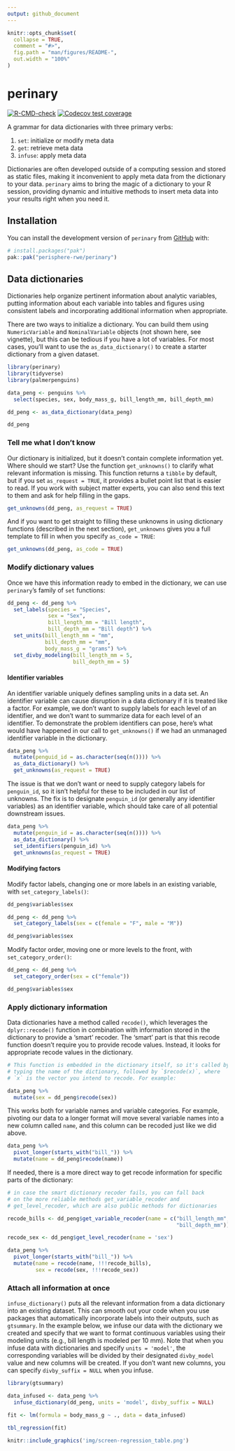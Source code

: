```yaml
---
output: github_document
---
```


<!-- README.md is generated from README.Rmd. Please edit that file -->

```r
knitr::opts_chunk$set(
  collapse = TRUE,
  comment = "#>",
  fig.path = "man/figures/README-",
  out.width = "100%"
)
```

# perinary

<!-- badges: start -->
[![R-CMD-check](https://github.com/bcjaeger/perinary/actions/workflows/R-CMD-check.yaml/badge.svg)](https://github.com/bcjaeger/perinary/actions/workflows/R-CMD-check.yaml)
[![Codecov test coverage](https://codecov.io/gh/bcjaeger/perinary/graph/badge.svg)](https://app.codecov.io/gh/bcjaeger/perinary)
<!-- badges: end -->

A grammar for data dictionaries with three primary verbs:

1. `set`: initialize or modify meta data
2. `get`: retrieve meta data
3. `infuse`: apply meta data

Dictionaries are often developed outside of a computing session and stored as static files, making it inconvenient to apply meta data from the dictionary to your data. `perinary` aims to bring the magic of a dictionary to your R session, providing dynamic and intuitive methods to insert meta data into your results right when you need it.

## Installation

You can install the development version of `perinary` from [GitHub](https://github.com/) with:

``` r
# install.packages("pak")
pak::pak("perisphere-rwe/perinary")
```

## Data dictionaries

Dictionaries help organize pertinent information about analytic variables, putting information about each variable into tables and figures using consistent labels and incorporating additional information when appropriate. 

There are two ways to initialize a dictionary. You can build them using `NumericVariable` and `NominalVariable` objects (not shown here, see vignette), but this can be tedious if you have a lot of variables. For most cases, you'll want to use the `as_data_dictionary()` to create a starter dictionary from a given dataset.

```r

library(perinary)
library(tidyverse)
library(palmerpenguins)

data_peng <- penguins %>% 
  select(species, sex, body_mass_g, bill_length_mm, bill_depth_mm)

dd_peng <- as_data_dictionary(data_peng)

dd_peng

```

### Tell me what I don't know

Our dictionary is initialized, but it doesn't contain complete information yet. Where should we start? Use the function `get_unknowns()` to clarify what relevant information is missing. This function returns a `tibble` by default, but if you set `as_request = TRUE`, it provides a bullet point list that is easier to read. If you work with subject matter experts, you can also send this text to them and ask for help filling in the gaps.

```r
get_unknowns(dd_peng, as_request = TRUE)
```

And if you want to get straight to filling these unknowns in using dictionary functions (described in the next section), `get_unknowns` gives you a full template to fill in when you specify `as_code = TRUE`:

```r
get_unknowns(dd_peng, as_code = TRUE)
```


### Modify dictionary values

Once we have this information ready to embed in the dictionary, we can use `perinary`'s family of `set` functions:

```r

dd_peng <- dd_peng %>% 
  set_labels(species = "Species",
             sex = "Sex",
             bill_length_mm = "Bill length",
             bill_depth_mm = "Bill depth") %>% 
  set_units(bill_length_mm = "mm",
            bill_depth_mm = "mm",
            body_mass_g = "grams") %>% 
  set_divby_modeling(bill_length_mm = 5,
                     bill_depth_mm = 5)

```

#### Identifier variables

An identifier variable uniquely defines sampling units in a data set. An identifier variable can cause disruption in a data dictionary if it is treated like a factor. For example, we don't want to supply labels for each level of an identifier, and we don't want to summarize data for each level of an identifier. To demonstrate the problem identifiers can pose, here's what would have happened in our call to `get_unknowns()` if we had an unmanaged identifier variable in the dictionary.

```r

data_peng %>% 
  mutate(penguid_id = as.character(seq(n()))) %>% 
  as_data_dictionary() %>% 
  get_unknowns(as_request = TRUE)

```

The issue is that we don't want or need to supply category labels for `penguin_id`, so it isn't helpful for these to be included in our list of unknowns. The fix is to designate `penguin_id` (or generally any identifier variables) as an identifier variable, which should take care of all potential downstream issues.

```r

data_peng %>% 
  mutate(penguin_id = as.character(seq(n()))) %>% 
  as_data_dictionary() %>% 
  set_identifiers(penguin_id) %>% 
  get_unknowns(as_request = TRUE)

```



#### Modifying factors

Modify factor labels, changing one or more labels in an existing variable, with `set_category_labels()`:

```r

dd_peng$variables$sex

dd_peng <- dd_peng %>% 
  set_category_labels(sex = c(female = "F", male = "M"))

dd_peng$variables$sex

```

Modify factor order, moving one or more levels to the front, with `set_category_order()`:

```r

dd_peng <- dd_peng %>% 
  set_category_order(sex = c("female"))

dd_peng$variables$sex

```

### Apply dictionary information

Data dictionaries have a method called `recode()`, which leverages the `dplyr::recode()` function in combination with information stored in the dictionary to provide a 'smart' recoder. The 'smart' part is that this recode function doesn't require you to provide recode values. Instead, it looks for appropriate recode values in the dictionary.

```r

# This function is embedded in the dictionary itself, so it's called by 
# typing the name of the dictionary, followed by `$recode(x)`, where 
# `x` is the vector you intend to recode. For example:

data_peng %>% 
  mutate(sex = dd_peng$recode(sex))

```

This works both for variable names and variable categories. For example, pivoting our data to a longer format will move several variable names into a new column called `name`, and this column can be recoded just like we did above.

```r

data_peng %>% 
  pivot_longer(starts_with("bill_")) %>% 
  mutate(name = dd_peng$recode(name))

```

If needed, there is a more direct way to get recode information for specific parts of the dictionary:

```r

# in case the smart dictionary recoder fails, you can fall back 
# on the more reliable methods get_variable_recoder and 
# get_level_recoder, which are also public methods for dictionaries

recode_bills <- dd_peng$get_variable_recoder(name = c("bill_length_mm",
                                                      "bill_depth_mm"))

recode_sex <- dd_peng$get_level_recoder(name = 'sex')

data_peng %>% 
  pivot_longer(starts_with("bill_")) %>% 
  mutate(name = recode(name, !!!recode_bills),
         sex = recode(sex, !!!recode_sex))

```

### Attach all information at once

`infuse_dictionary()` puts all the relevant information from a data dictionary into an existing dataset. This can smooth out your code when you use packages that automatically incorporate labels into their outputs, such as `gtsummary`. In the example below, we infuse our data with the dictionary we created and specify that we want to format continuous variables using their modeling units (e.g., bill length is modeled per 10 mm). Note that when you infuse data with dictionaries and specify `units = 'model'`, the corresponding variables will be divided by their designated `divby_model` value and new columns will be created. If you don't want new columns, you can specify `divby_suffix = NULL` when you infuse.

```r

library(gtsummary)

data_infused <- data_peng %>% 
  infuse_dictionary(dd_peng, units = 'model', divby_suffix = NULL)

fit <- lm(formula = body_mass_g ~ ., data = data_infused)

tbl_regression(fit)

```

```r
knitr::include_graphics('img/screen-regression_table.png')
```


